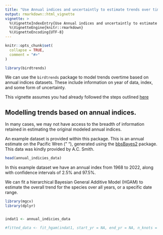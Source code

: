 ```yaml
---
title: "Use Annual indices and uncertaintly to estimate trends over time"
output: rmarkdown::html_vignette
vignette: >
  %\VignetteIndexEntry{Use Annual indices and uncertaintly to estimate trends over time}
  %\VignetteEngine{knitr::rmarkdown}
  %\VignetteEncoding{UTF-8}
---
```


```r
knitr::opts_chunk$set(
  collapse = TRUE,
  comment = "#>"
)
```

```r
library(birdtrends)
```

We can use the `birdtrends` package to model trends overtime based on annual indices datasets. These include information on year of data, index, and some form of uncertainty. 


This vignette assumes you had already followed the steps outlined [here](https://ninoxconsulting.github.io/birdtrends/articles/Getting_started.html)


## Modelling trends based on annual indices. 

In many cases, we may not have access to the breadth of information retained in estimating the original modeled annual indices. 

An example dataset is provided within this package. This is an annual estimate on the Pacific Wren (" "), generated using the [bbsBayes2](https://bbsbayes.github.io/bbsBayes2/) package. This data was kindly provided by A.C. Smith. 

```r
head(annual_indicies_data)

```

In this example dataset we have an annual index from 1968 to 2022, along with confidence intervals of 2.5% and 97.5%. 

We can fit a hierarchical Bayesian General Additive Model (HGAM) to estimate the overall trend for the species over all years, or a specific date range. 


```r
library(mgcv)
library(dplyr)


indat1 <- annual_indicies_data

#fitted_data <- fit_hgam(indat1, start_yr = NA, end_yr = NA, n_knots = 5)





```





